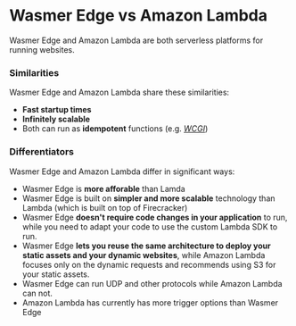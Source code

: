 # Wasmer Edge vs Amazon Lambda

Wasmer Edge and Amazon Lambda are both serverless platforms for running websites.

### Similarities

Wasmer Edge and Amazon Lambda share these similarities:

- **Fast startup times**
- **Infinitely scalable**
- Both can run as **idempotent** functions (e.g. [_WCGI_](/runtime/runners/wcgi))

### Differentiators

Wasmer Edge and Amazon Lambda differ in significant ways:

- Wasmer Edge is **more afforable** than Lamda
- Wasmer Edge is built on **simpler and more scalable** technology than Lambda (which is built on top of Firecracker)
- Wasmer Edge **doesn't require code changes in your application** to run, while you need to adapt your code to use the custom Lambda SDK to run.
- Wasmer Edge **lets you reuse the same architecture to deploy your static assets and your dynamic websites**, while Amazon Lambda focuses only on the dynamic requests and recommends using S3 for your static assets.
- Wasmer Edge can run UDP and other protocols while Amazon Lambda can not.
- Amazon Lambda has currently has more trigger options than Wasmer Edge
